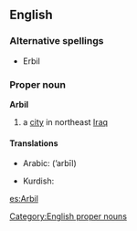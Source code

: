 ==English==
{{wikipedia}}

===Alternative spellings===
*Erbil

===Proper noun===
'''Arbil'''

# a [[city]] in northeast [[Iraq]]

====Translations====
{{top}}
*Arabic: {{Arab|[[اربيل]]}} (’arbīl)
{{mid}}
*Kurdish: {{ku-Arab|[[هه‌ولێر]]}}
{{bottom}}

[[Category:English proper nouns]]

[[es:Arbil]]